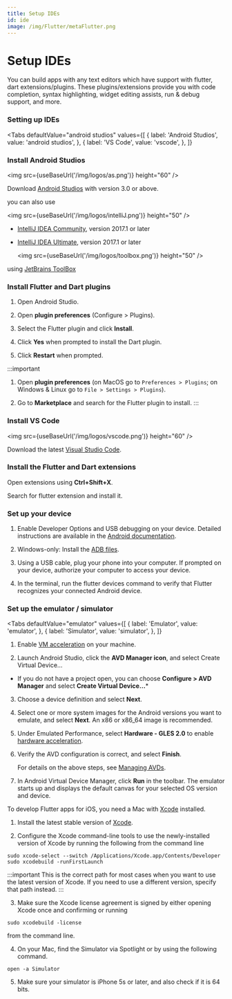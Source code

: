 ```yaml
---
title: Setup IDEs
id: ide
image: /img/Flutter/metaFlutter.png
---
```



# Setup IDEs #

You can build apps with any text editors which have support with flutter, dart extensions/plugins.
These plugins/extensions provide you with code completion, syntax highlighting, widget editing assists, run & debug support, and more.

### Setting up IDEs ###

<Tabs
  defaultValue="android studios"
  values={[
    { label: 'Android Studios', value: 'android studios', },
    { label: 'VS Code', value: 'vscode', },
  ]}
>
<TabItem value="android studios">

<h3>Install Android Studios</h3>

  <img src={useBaseUrl('/img/logos/as.png')} height="60" />

Download [Android Studios](https://developer.android.com/studio) with version 3.0 or above.

you can also use 

  <img src={useBaseUrl('/img/logos/intelliJ.png')} height="50" />

* [IntelliJ IDEA Community](https://www.jetbrains.com/idea/), version 2017.1 or later
* [IntelliJ IDEA Ultimate](https://www.jetbrains.com/idea/), version 2017.1 or later


  <img src={useBaseUrl('/img/logos/toolbox.png')} height="50" />

using [JetBrains ToolBox](https://www.jetbrains.com/toolbox-app/)

<h3>Install Flutter and Dart plugins</h3>

1. Open Android Studio.

2. Open **plugin preferences** (Configure > Plugins).

3. Select the Flutter plugin and click **Install**.

4. Click **Yes** when prompted to install the Dart plugin.

5. Click **Restart** when prompted.

:::important

1. Open **plugin preferences** (on MacOS go to `Preferences > Plugins`; on Windows & Linux go to `File > Settings > Plugins`).

2. Go to **Marketplace** and search for the Flutter plugin to install.
:::

</TabItem>

<TabItem value="vscode">

<h3>Install VS Code</h3>

<img src={useBaseUrl('/img/logos/vscode.png')} height="60" />

Download the latest [Visual Studio Code](https://code.visualstudio.com/download).

<h3>Install the Flutter and Dart extensions</h3>

Open extensions using **Ctrl+Shift+X**.

Search for flutter extension and install it.

</TabItem>

</Tabs>

### Set up your device ###

1. Enable Developer Options and USB debugging on your device. 
Detailed instructions are available in the [Android documentation](https://developer.android.com/studio/debug/dev-options).

2. Windows-only: Install the [ADB files](https://androidmtk.com/download-15-seconds-adb-installer).

3. Using a USB cable, plug your phone into your computer. 
If prompted on your device, authorize your computer to access your device.

4. In the terminal, run the flutter devices command to verify that Flutter recognizes 
your connected Android device.

### Set up the emulator / simulator ###

<Tabs
  defaultValue="emulator"
  values={[
    { label: 'Emulator', value: 'emulator', },
    { label: 'Simulator', value: 'simulator', },
  ]}
>
<TabItem value="emulator">

1. Enable [VM acceleration](https://developer.android.com/studio/run/emulator-acceleration) on your machine.

2. Launch Android Studio, click the **AVD Manager icon**, and select Create Virtual Device…

  * If you do not have a project open, you can choose **Configure > AVD Manager** and select **Create Virtual Device…***

3. Choose a device definition and select **Next**.

4. Select one or more system images for the Android versions you want to emulate, and select **Next**. An x86 or x86_64 image is recommended.

5. Under Emulated Performance, select **Hardware - GLES 2.0** to enable [hardware acceleration](https://developer.android.com/studio/run/emulator-acceleration).

6. Verify the AVD configuration is correct, and select **Finish**.

    For details on the above steps, see [Managing AVDs](https://developer.android.com/studio/run/managing-avds).

7. In Android Virtual Device Manager, click **Run** in the toolbar. The emulator starts up and displays the default canvas for your selected OS version and device.

</TabItem>

<TabItem value="simulator">

To develop Flutter apps for iOS, you need a Mac with [Xcode](https://apps.apple.com/us/app/xcode/id497799835) installed.

1. Install the latest stable version of [Xcode](https://apps.apple.com/us/app/xcode/id497799835).

2. Configure the Xcode command-line tools to use the newly-installed version of Xcode by running the following from the command line

  ```shell
  sudo xcode-select --switch /Applications/Xcode.app/Contents/Developer
  sudo xcodebuild -runFirstLaunch
  ```
  :::important
  This is the correct path for most cases when you want to use the latest version of Xcode. 
  If you need to use a different version, specify that path instead.
  :::

3. Make sure the Xcode license agreement is signed by either opening Xcode once and confirming or running 
  ```shell
  sudo xcodebuild -license
  ```
  from the command line.

4. On your Mac, find the Simulator via Spotlight or by using the following command.
  ```shell
  open -a Simulator
  ```

5. Make sure your simulator is iPhone 5s or later, and also check if it is 64 bits.


</TabItem>

</Tabs>